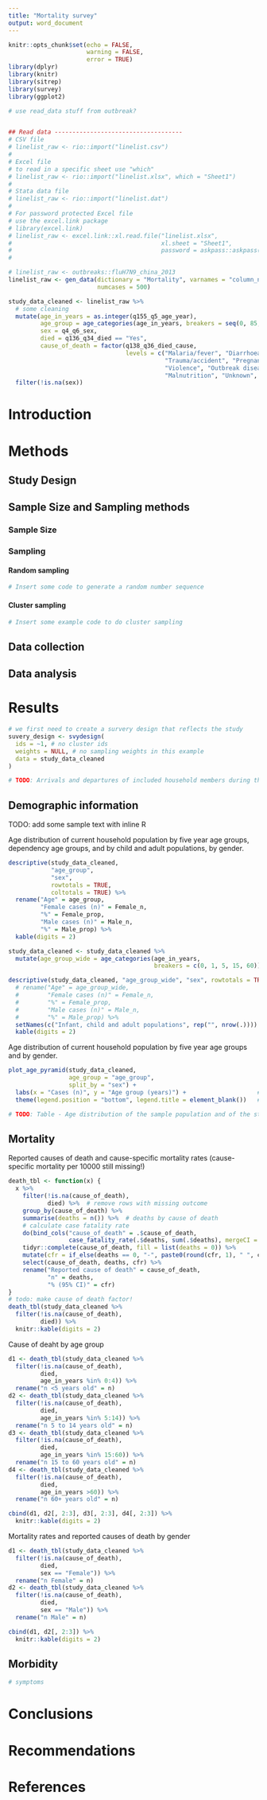 ```yaml
---
title: "Mortality survey"
output: word_document
---
```


```r
knitr::opts_chunk$set(echo = FALSE,
                      warning = FALSE,
                      error = TRUE)
library(dplyr)
library(knitr)
library(sitrep)
library(survey)
library(ggplot2)
```

```r
# use read_data stuff from outbreak?


## Read data ------------------------------------
# CSV file
# linelist_raw <- rio::import("linelist.csv")
#
# Excel file
# to read in a specific sheet use "which"
# linelist_raw <- rio::import("linelist.xlsx", which = "Sheet1")
#
# Stata data file
# linelist_raw <- rio::import("linelist.dat")
#
# For password protected Excel file 
# use the excel.link package 
# library(excel.link)
# linelist_raw <- excel.link::xl.read.file("linelist.xlsx",
#                                          xl.sheet = "Sheet1",
#                                          password = askpass::askpass(prompt = "please enter file
#                                                                      password"))

# linelist_raw <- outbreaks::fluH7N9_china_2013
linelist_raw <- gen_data(dictionary = "Mortality", varnames = "column_name",
                         numcases = 500)

study_data_cleaned <- linelist_raw %>%
  # some cleaning
  mutate(age_in_years = as.integer(q155_q5_age_year),
         age_group = age_categories(age_in_years, breakers = seq(0, 85, 5)),
         sex = q4_q6_sex,
         died = q136_q34_died == "Yes",
         cause_of_death = factor(q138_q36_died_cause,
                                 levels = c("Malaria/fever", "Diarrhoea", "Respiratory",
                                            "Trauma/accident", "Pregnancy-related", 
                                            "Violence", "Outbreak disease (specify)", 
                                            "Malnutrition", "Unknown", "Other (specify)"))) %>%
  filter(!is.na(sex))
```


# Introduction

# Methods

## Study Design 

## Sample Size and Sampling methods

### Sample Size

### Sampling

#### Random sampling

```r
# Insert some code to generate a random number sequence
```

#### Cluster sampling

```r
# Insert some example code to do cluster sampling
```

## Data collection

## Data analysis
<!-- TODO: add paragraph about R/sitrep -->

# Results


```r
# we first need to create a survery design that reflects the study
suvery_design <- svydesign(
  ids = ~1, # no cluster ids
  weights = NULL, # no sampling weights in this example
  data = study_data_cleaned
)
```

```r
# TODO: Arrivals and departures of included household members during the recall period;
```


## Demographic information

TODO: add some sample text with inline R

Age distribution of current household population by five year age groups, dependency age groups, and by child and adult populations, by gender.
```r
descriptive(study_data_cleaned, 
            "age_group", 
            "sex", 
            rowtotals = TRUE, 
            coltotals = TRUE) %>% 
  rename("Age" = age_group, 
         "Female cases (n)" = Female_n, 
         "%" = Female_prop, 
         "Male cases (n)" = Male_n, 
         "%" = Male_prop) %>% 
  kable(digits = 2)
```

```r
study_data_cleaned <- study_data_cleaned %>% 
  mutate(age_group_wide = age_categories(age_in_years, 
                                         breakers = c(0, 1, 5, 15, 60)))

descriptive(study_data_cleaned, "age_group_wide", "sex", rowtotals = TRUE) %>% 
  # rename("Age" = age_group_wide, 
  #        "Female cases (n)" = Female_n, 
  #        "%" = Female_prop, 
  #        "Male cases (n)" = Male_n, 
  #        "%" = Male_prop) %>% 
  setNames(c("Infant, child and adult populations", rep("", nrow(.)))) %>% # find better solution
  kable(digits = 2)
```

Age distribution of current household population by five year age groups and by gender.
```r
plot_age_pyramid(study_data_cleaned, 
                 age_group = "age_group", 
                 split_by = "sex") + 
  labs(x = "Cases (n)", y = "Age group (years)") +                    # change axis labels
  theme(legend.position = "bottom", legend.title = element_blank())   # remove title and move legend
```

```r
# TODO: Table - Age distribution of the sample population and of the study population.
```


## Mortality

Reported causes of death and cause-specific mortality rates (cause-specific mortality per 10000 still missing!)
```r
death_tbl <- function(x) {
  x %>% 
    filter(!is.na(cause_of_death),
           died) %>%  # remove rows with missing outcome
    group_by(cause_of_death) %>% 
    summarise(deaths = n()) %>%  # deaths by cause of death
    # calculate case fatality rate
    do(bind_cols("cause_of_death" = .$cause_of_death, 
                 case_fatality_rate(.$deaths, sum(.$deaths), mergeCI = TRUE))) %>%
    tidyr::complete(cause_of_death, fill = list(deaths = 0)) %>%                 # Ensure all levels are represented
    mutate(cfr = if_else(deaths == 0, "-", paste0(round(cfr, 1), " ", ci))) %>% 
    select(cause_of_death, deaths, cfr) %>% 
    rename("Reported cause of death" = cause_of_death,
           "n" = deaths,
           "% (95% CI)" = cfr)
}
# todo: make cause of death factor!
death_tbl(study_data_cleaned %>% 
  filter(!is.na(cause_of_death),
         died)) %>%
  knitr::kable(digits = 2) 

```

Cause of deaht by age group
```r

d1 <- death_tbl(study_data_cleaned %>% 
  filter(!is.na(cause_of_death),
         died,
         age_in_years %in% 0:4)) %>% 
  rename("n <5 years old" = n)
d2 <- death_tbl(study_data_cleaned %>% 
  filter(!is.na(cause_of_death),
         died,
         age_in_years %in% 5:14)) %>% 
  rename("n 5 to 14 years old" = n)
d3 <- death_tbl(study_data_cleaned %>% 
  filter(!is.na(cause_of_death),
         died,
         age_in_years %in% 15:60)) %>% 
  rename("n 15 to 60 years old" = n)
d4 <- death_tbl(study_data_cleaned %>% 
  filter(!is.na(cause_of_death),
         died,
         age_in_years >60)) %>% 
  rename("n 60+ years old" = n)

cbind(d1, d2[, 2:3], d3[, 2:3], d4[, 2:3]) %>%
  knitr::kable(digits = 2) 


```

Mortality rates and reported causes of death by gender
```r
d1 <- death_tbl(study_data_cleaned %>% 
  filter(!is.na(cause_of_death),
         died,
         sex == "Female")) %>% 
  rename("n Female" = n)
d2 <- death_tbl(study_data_cleaned %>% 
  filter(!is.na(cause_of_death),
         died,
         sex == "Male")) %>% 
  rename("n Male" = n)

cbind(d1, d2[, 2:3]) %>%
  knitr::kable(digits = 2) 

```

## Morbidity

```r
# symptoms
```

# Conclusions

# Recommendations

# References

